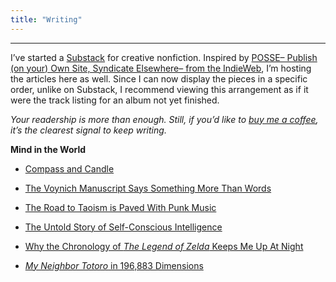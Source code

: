 ```yaml
---
title: "Writing"
---
```


***

I've started a [Substack](https://dmerullo.substack.com/){target="_blank"} for creative nonfiction. Inspired by [POSSE-- Publish (on your) Own Site, Syndicate Elsewhere-- from the IndieWeb](https://indieweb.org/POSSE){target="_blank"}, I'm hosting the articles here as well. Since I can now display the pieces in a specific order, unlike on Substack, I recommend viewing this arrangement as if it were the track listing for an album not yet finished.

*Your readership is more than enough. Still, if you'd like to [buy me a coffee](https://buymeacoffee.com/dmerullo){target="_blank"}, it’s the clearest signal to keep writing.*

**Mind in the World**

- [Compass and Candle](writing/compass-and-candle/compass-and-candle.html)

- [The Voynich Manuscript Says Something More Than Words](writing/compass-and-candle/vms.html)

- [The Road to Taoism is Paved With Punk Music](writing/compass-and-candle/tao-punk.html)

- [The Untold Story of Self-Conscious Intelligence](writing/compass-and-candle/movement.html)

- [Why the Chronology of *The Legend of Zelda* Keeps Me Up At Night](writing/compass-and-candle/zelda-timeline.html)

- [*My Neighbor Totoro* in 196,883 Dimensions](writing/compass-and-candle/monster.html)
